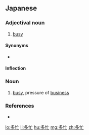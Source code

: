 ==Japanese==
{{ja-kanjitab|た|ぼう|yomi=on}}

===Adjectival noun===
{{ja-adj|infl=な|たぼう}}

# [[busy]]

====Synonyms====
* {{ja-r|繁忙|はんぼう}}

====Inflection====
{{ja-na|たぼう}}

===Noun===
{{ja-noun|たぼう}}
# [[busy]], pressure of [[business]]

===References===
* {{R:Shogakukan}}

[[lo:多忙]]
[[li:多忙]]
[[hu:多忙]]
[[mg:多忙]]
[[zh:多忙]]